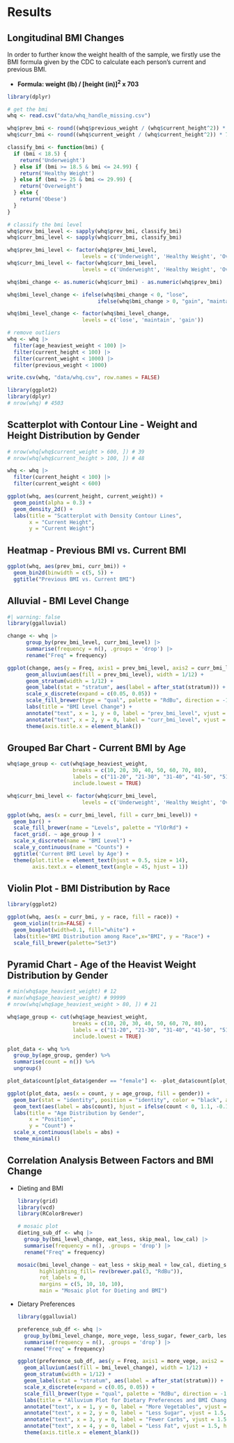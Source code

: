 # Results

## Longitudinal BMI Changes

In order to further know the weight health of the sample, we firstly use the BMI formula given by the CDC to calculate each person's current and previous BMI.

-   **Formula: weight (lb) / \[height (in)\]^2^ x 703**

```r
library(dplyr)

# get the bmi
whq <- read.csv("data/whq_handle_missing.csv")

whq$prev_bmi <- round((whq$previous_weight / (whq$current_height^2)) * 703, 2)
whq$curr_bmi <- round((whq$current_weight / (whq$current_height^2)) * 703, 2)

classify_bmi <- function(bmi) {
  if (bmi < 18.5) {
    return('Underweight')
  } else if (bmi >= 18.5 & bmi <= 24.99) {
    return('Healthy Weight')
  } else if (bmi >= 25 & bmi <= 29.99) {
    return('Overweight')
  } else {
    return('Obese')
  }
}

# classify the bmi level
whq$prev_bmi_level <- sapply(whq$prev_bmi, classify_bmi)
whq$curr_bmi_level <- sapply(whq$curr_bmi, classify_bmi)

whq$prev_bmi_level <- factor(whq$prev_bmi_level, 
                        levels = c('Underweight', 'Healthy Weight', 'Overweight', 'Obese'))
whq$curr_bmi_level <- factor(whq$curr_bmi_level, 
                        levels = c('Underweight', 'Healthy Weight', 'Overweight', 'Obese'))

whq$bmi_change <- as.numeric(whq$curr_bmi) - as.numeric(whq$prev_bmi)

whq$bmi_level_change <- ifelse(whq$bmi_change < 0, "lose",
                             ifelse(whq$bmi_change > 0, "gain", "maintain"))

whq$bmi_level_change <- factor(whq$bmi_level_change, 
                        levels = c('lose', 'maintain', 'gain'))

# remove outliers
whq <- whq |>
  filter(age_heaviest_weight < 100) |>
  filter(current_height < 100) |>
  filter(current_weight < 1000) |>
  filter(previous_weight < 1000)

write.csv(whq, "data/whq.csv", row.names = FALSE)
```

```r
library(ggplot2)
library(dplyr)
# nrow(whq) # 4503

```

## Scatterplot with Contour Line - Weight and Height Distribution by Gender

```r
# nrow(whq[whq$current_weight > 600, ]) # 39
# nrow(whq[whq$current_height > 100, ]) # 48

whq <- whq |>
  filter(current_height < 100) |>
  filter(current_weight < 600)

ggplot(whq, aes(current_height, current_weight)) +
  geom_point(alpha = 0.3) +
  geom_density_2d() +
  labs(title = "Scatterplot with Density Contour Lines",
       x = "Current Height",
       y = "Current Weight")
```

## Heatmap - Previous BMI vs. Current BMI

```r
ggplot(whq, aes(prev_bmi, curr_bmi)) +
  geom_bin2d(binwidth = c(5, 5)) + 
  ggtitle("Previous BMI vs. Current BMI")
```

## Alluvial - BMI Level Change

```r
#| warning: false
library(ggalluvial)

change <- whq |>
      group_by(prev_bmi_level, curr_bmi_level) |>
      summarise(frequency = n(), .groups = 'drop') |>
      rename("Freq" = frequency)

ggplot(change, aes(y = Freq, axis1 = prev_bmi_level, axis2 = curr_bmi_level)) +
      geom_alluvium(aes(fill = prev_bmi_level), width = 1/12) +
      geom_stratum(width = 1/12) +
      geom_label(stat = "stratum", aes(label = after_stat(stratum))) +
      scale_x_discrete(expand = c(0.05, 0.05)) +
      scale_fill_brewer(type = "qual", palette = "RdBu", direction = -1) +
      labs(title = "BMI Level Change") +
      annotate("text", x = 1, y = 0, label = "prev_bmi_level", vjust = 1.5, hjust = 0.5) +
      annotate("text", x = 2, y = 0, label = "curr_bmi_level", vjust = 1.5, hjust = 0.5) +
      theme(axis.title.x = element_blank()) 
```

## Grouped Bar Chart - Current BMI by Age

```r
whq$age_group <- cut(whq$age_heaviest_weight,
                     breaks = c(10, 20, 30, 40, 50, 60, 70, 80),
                     labels = c("11-20", "21-30", "31-40", "41-50", "51-60", "61-70", "71-80"),
                     include.lowest = TRUE)

whq$curr_bmi_level <- factor(whq$curr_bmi_level, 
                        levels = c('Underweight', 'Healthy Weight', 'Overweight', 'Obese'))

ggplot(whq, aes(x = curr_bmi_level, fill = curr_bmi_level)) + 
  geom_bar() + 
  scale_fill_brewer(name = "Levels", palette = "YlOrRd") + 
  facet_grid(. ~ age_group ) +
  scale_x_discrete(name = "BMI Level") + 
  scale_y_continuous(name = "Counts") +
  ggtitle('Current BMI Level by Age') +
  theme(plot.title = element_text(hjust = 0.5, size = 14),
        axis.text.x = element_text(angle = 45, hjust = 1)) 

```



## Violin Plot - BMI Distribution by Race

```r
library(ggplot2)

ggplot(whq, aes(x = curr_bmi, y = race, fill = race)) + 
  geom_violin(trim=FALSE) +
  geom_boxplot(width=0.1, fill="white") +
  labs(title="BMI Distribution among Race",x="BMI", y = "Race") +
  scale_fill_brewer(palette="Set3")
```

## Pyramid Chart - Age of the Heavist Weight Distribution by Gender

```r
# min(whq$age_heaviest_weight) # 12
# max(whq$age_heaviest_weight) # 99999
# nrow(whq[whq$age_heaviest_weight > 80, ]) # 21  

whq$age_group <- cut(whq$age_heaviest_weight,
                     breaks = c(10, 20, 30, 40, 50, 60, 70, 80),
                     labels = c("11-20", "21-30", "31-40", "41-50", "51-60", "61-70", "71-80"),
                     include.lowest = TRUE)

plot_data <- whq %>%
  group_by(age_group, gender) %>%
  summarise(count = n()) %>%
  ungroup()

plot_data$count[plot_data$gender == "female"] <- -plot_data$count[plot_data$gender == "female"]

ggplot(plot_data, aes(x = count, y = age_group, fill = gender)) +
  geom_bar(stat = "identity", position = "identity", color = "black", alpha = 0.7) +
  geom_text(aes(label = abs(count), hjust = ifelse(count < 0, 1.1, -0.1)), color = "black", size = 3) +
  labs(title = "Age Distribution by Gender",
       x = "Position",
       y = "Count") +
  scale_x_continuous(labels = abs) + 
  theme_minimal()
```


## Correlation Analysis Between Factors and BMI Change

-   Dieting and BMI

    ```r
    library(grid)
    library(vcd)
    library(RColorBrewer)

    # mosaic plot
    dieting_sub_df <- whq |>
      group_by(bmi_level_change, eat_less, skip_meal, low_cal) |>
      summarise(frequency = n(), .groups = 'drop') |>
      rename("Freq" = frequency)

    mosaic(bmi_level_change ~ eat_less + skip_meal + low_cal, dieting_sub_df , direction = c("v", "v", "h", "h"),
           highlighting_fill= rev(brewer.pal(3, "RdBu")),
           rot_labels = 0,
           margins = c(5, 10, 10, 10),
           main = "Mosaic plot for Dieting and BMI")

    ```

-   Dietary Preferences

    ```r
    library(ggalluvial)

    preference_sub_df <- whq |>
      group_by(bmi_level_change, more_vege, less_sugar, fewer_carb, less_fat) |>
      summarise(frequency = n(), .groups = 'drop') |>
      rename("Freq" = frequency)

    ggplot(preference_sub_df, aes(y = Freq, axis1 = more_vege, axis2 = less_sugar, axis3 = fewer_carb, axis4 = less_fat)) +
      geom_alluvium(aes(fill = bmi_level_change), width = 1/12) +
      geom_stratum(width = 1/12) +
      geom_label(stat = "stratum", aes(label = after_stat(stratum))) +
      scale_x_discrete(expand = c(0.05, 0.05)) +
      scale_fill_brewer(type = "qual", palette = "RdBu", direction = -1) +
      labs(title = "Alluvium Plot for Dietary Preferences and BMI Change") +
      annotate("text", x = 1, y = 0, label = "More Vegetables", vjust = 1.5, hjust = 0.5) +
      annotate("text", x = 2, y = 0, label = "Less Sugar", vjust = 1.5, hjust = 0.5) +
      annotate("text", x = 3, y = 0, label = "Fewer Carbs", vjust = 1.5, hjust = 0.5) +
      annotate("text", x = 4, y = 0, label = "Less Fat", vjust = 1.5, hjust = 0.5) +
      theme(axis.title.x = element_blank()) 
    ```
